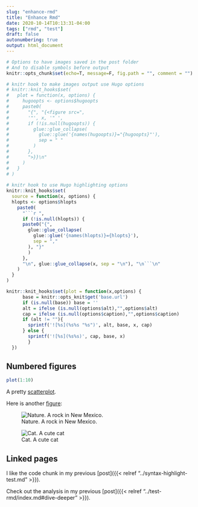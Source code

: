 ```yaml
---
slug: "enhance-rmd"
title: "Enhance Rmd"
date: 2020-10-14T10:13:31-04:00 
tags: ["rmd", "test"]
draft: false
autonumbering: true
output: html_document
---
```



```r
# Options to have images saved in the post folder
# And to disable symbols before output
knitr::opts_chunk$set(echo=T, message=F, fig.path = "", comment = "")

# knitr hook to make images output use Hugo options
# knitr::knit_hooks$set(
#   plot = function(x, options) {
#     hugoopts <- options$hugoopts
#     paste0(
#       "{", "{<figure src=",
#       '"', x, '" ',
#       if (!is.null(hugoopts)) {
#         glue::glue_collapse(
#           glue::glue('{names(hugoopts)}="{hugoopts}"'),
#           sep = " "
#         )
#       },
#       ">}}\n"
#     )
#   }
# )
 
# knitr hook to use Hugo highlighting options
knitr::knit_hooks$set(
  source = function(x, options) {
  hlopts <- options$hlopts
    paste0(
      "```r ",
      if (!is.null(hlopts)) {
      paste0("{",
        glue::glue_collapse(
          glue::glue('{names(hlopts)}={hlopts}'),
          sep = ","
        ), "}"
        )
      },
      "\n", glue::glue_collapse(x, sep = "\n"), "\n```\n"
    )
  }
)

knitr::knit_hooks$set(plot = function(x,options) {
      base = knitr::opts_knit$get('base.url')
      if (is.null(base)) base = ''
      alt = ifelse (is.null(options$alt),"",options$alt)
      cap = ifelse (is.null(options$caption),"",options$caption)
      if (alt != ""){
        sprintf('![%s](%s%s "%s")', alt, base, x, cap)
      } else {
        sprintf('![%s](%s%s)', cap, base, x)  
        }
  })
```

## Numbered figures

```r
plot(1:10)
```

A pretty [scatterplot](#scatterplot-figure).


Here is another  [figure](#nature-figure):

![Nature. A rock in New Mexico.](shiprock.jpg "Stunning Nature") 

![Cat. A cute cat](cat.jpg "A cute cat")

## Linked pages

I like the code chunk in my previous  [post]({{< relref "../syntax-highlight-test.md" >}}).

Check out the analysis in my previous [post]({{< relref "../test-rmd/index.md#dive-deeper" >}}).


